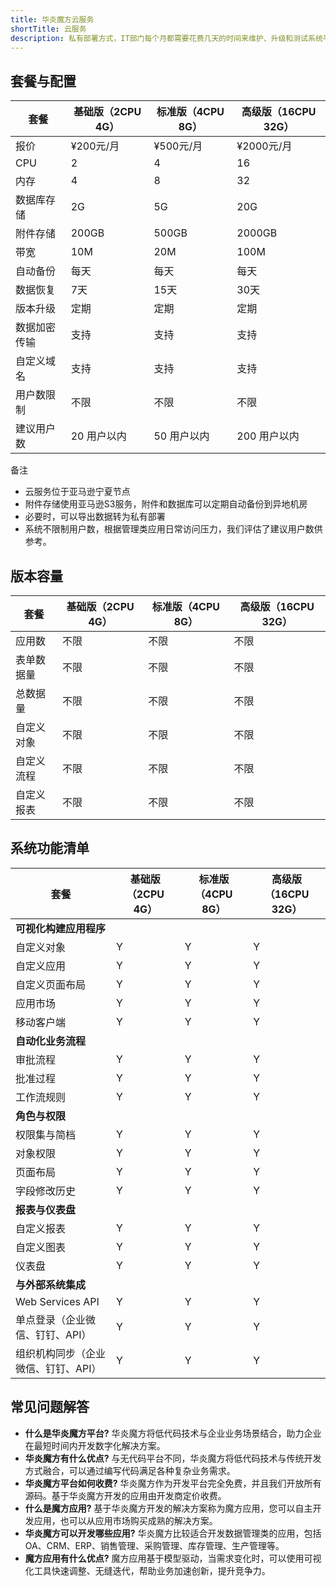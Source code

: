 ```yaml
---
title: 华炎魔方云服务
shortTitle: 云服务
description: 私有部署方式，IT部门每个月都需要花费几天的时间来维护、升级和测试系统平台。但使用华炎魔方云服务之后，一切都在云中处理，让您的员工有更多的时间从事新项目和进行创新。
---
```


## 套餐与配置

| 套餐 | 基础版（2CPU 4G） | 标准版（4CPU 8G） | 高级版（16CPU 32G） |
|----|----|----|----|
| 报价 | <span class='text-cyan-700 font-base font-bold'>¥200元/月</span> | <span class='text-cyan-700 font-base font-bold'>¥500元/月</span> | <span class='text-cyan-700 font-base font-bold'>¥2000元/月</span> |
| CPU | 2 | 4 | 16 |
| 内存 | 4 | 8 | 32 |
| 数据库存储 | 2G | 5G | 20G |
| 附件存储 | 200GB | 500GB | 2000GB |
| 带宽 | 10M | 20M | 100M |
| 自动备份 | 每天 | 每天 | 每天 |
| 数据恢复 | 7天 | 15天 | 30天 |
| 版本升级 | 定期 | 定期 | 定期 |
| 数据加密传输 | 支持 | 支持 | 支持 |
| 自定义域名 | 支持 | 支持 | 支持 |
| 用户数限制 | 不限 | 不限 | 不限 |
| 建议用户数 | 20 用户以内 | 50  用户以内 | 200  用户以内 |

备注
- 云服务位于亚马逊宁夏节点
- 附件存储使用亚马逊S3服务，附件和数据库可以定期自动备份到异地机房
- 必要时，可以导出数据转为私有部署
- 系统不限制用户数，根据管理类应用日常访问压力，我们评估了建议用户数供参考。


## 版本容量

| 套餐 | 基础版（2CPU 4G） | 标准版（4CPU 8G） | 高级版（16CPU 32G） |
|----|----|----|----|
| 应用数 | 不限 | 不限 | 不限 |
| 表单数据量 | 不限 | 不限 | 不限 |
| 总数据量 | 不限 | 不限 | 不限 |
| 自定义对象 | 不限 | 不限 | 不限 |
| 自定义流程 | 不限 | 不限 | 不限 |
| 自定义报表 | 不限 | 不限 | 不限 |

## 系统功能清单

| 套餐 | 基础版（2CPU 4G） | 标准版（4CPU 8G） | 高级版（16CPU 32G） |
|----|----|----|----|
| **可视化构建应用程序** |    |    |    |
| 自定义对象 | Y | Y | Y |
| 自定义应用 | Y | Y | Y |
| 自定义页面布局 | Y | Y | Y |
| 应用市场 | Y | Y | Y |
| 移动客户端 | Y | Y | Y |
| **自动化业务流程** |    |    |    |
| 审批流程 | Y | Y | Y |
| 批准过程 | Y | Y | Y |
| 工作流规则 | Y | Y | Y |
| **角色与权限** |    |    |    |
| 权限集与简档 | Y | Y | Y |
| 对象权限 | Y | Y | Y |
| 页面布局 | Y | Y | Y |
| 字段修改历史 | Y | Y | Y |
| **报表与仪表盘** |    |    |    |
| 自定义报表 | Y | Y | Y |
| 自定义图表 | Y | Y | Y |
| 仪表盘 | Y | Y | Y |
| **与外部系统集成** |    |    |    |
| Web Services API | Y | Y | Y |
| 单点登录（企业微信、钉钉、API） | Y | Y | Y |
| 组织机构同步（企业微信、钉钉、API） | Y | Y | Y |

## 常见问题解答

* **什么是华炎魔方平台?**  华炎魔方将低代码技术与企业业务场景结合，助力企业在最短时间内开发数字化解决方案。
* **华炎魔方有什么优点?**  与无代码平台不同，华炎魔方将低代码技术与传统开发方式融合，可以通过编写代码满足各种复杂业务需求。  
* **华炎魔方平台如何收费?**  华炎魔方作为开发平台完全免费，并且我们开放所有源码。基于华炎魔方开发的应用由开发商定价收费。
* **什么是魔方应用?**  基于华炎魔方开发的解决方案称为魔方应用，您可以自主开发应用，也可以从应用市场购买成熟的解决方案。
* **华炎魔方可以开发哪些应用?**  华炎魔方比较适合开发数据管理类的应用，包括OA、CRM、ERP、销售管理、采购管理、库存管理、生产管理等。
* **魔方应用有什么优点?**  魔方应用基于模型驱动，当需求变化时，可以使用可视化工具快速调整、无缝迭代，帮助业务加速创新，提升竞争力。



